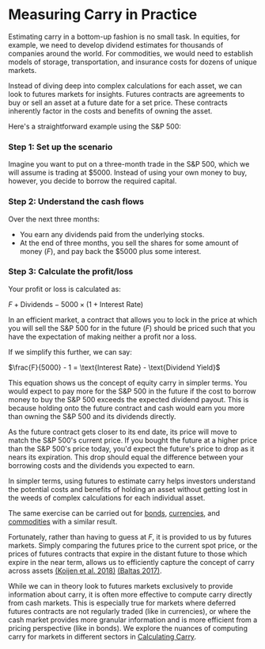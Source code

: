 
# Measuring Carry in Practice

Estimating carry in a bottom-up fashion is no small task. In equities, for example, we need to develop dividend estimates for thousands of companies around the world. For commodities, we would need to establish models of storage, transportation, and insurance costs for dozens of unique markets.

Instead of diving deep into complex calculations for each asset, we can look to futures markets for insights. Futures contracts are agreements to buy or sell an asset at a future date for a set price. These contracts inherently factor in the costs and benefits of owning the asset.

Here's a straightforward example using the S&P 500:

<Steps>

### Step 1: Set up the scenario

Imagine you want to put on a three-month trade in the S&P 500, which we will assume is trading at $5000. Instead of using your own money to buy, however, you decide to borrow the required capital.

### Step 2: Understand the cash flows

Over the next three months:
- You earn any dividends paid from the underlying stocks. 
- At the end of three months, you sell the shares for some amount of money ($F$), and pay back the $5000 plus some interest.

### Step 3: Calculate the profit/loss

Your profit or loss is calculated as:

$F + \text{Dividends} - 5000 \times (1 + \text{Interest Rate})$

</Steps>

In an efficient market, a contract that allows you to lock in the price at which you will sell the S&P 500 for in the future ($F$) should be priced such that you have the expectation of making neither a profit nor a loss.

If we simplify this further, we can say:

$\frac{F}{5000} - 1 = \text{Interest Rate} - \text{Dividend Yield}$

This equation shows us the concept of equity carry in simpler terms. You would expect to pay more for the S&P 500 in the future if the cost to borrow money to buy the S&P 500 exceeds the expected dividend payout. This is because holding onto the future contract and cash would earn you more than owning the S&P 500 and its dividends directly.

<Callout type="info">
As the future contract gets closer to its end date, its price will move to match the S&P 500's current price. If you bought the future at a higher price than the S&P 500's price today, you'd expect the future's price to drop as it nears its expiration. This drop should equal the difference between your borrowing costs and the dividends you expected to earn.
</Callout>

In simpler terms, using futures to estimate carry helps investors understand the potential costs and benefits of holding an asset without getting lost in the weeds of complex calculations for each individual asset. 

The same exercise can be carried out for [bonds](/what-is-carry#carry-in-financial-markets), [currencies](/what-is-carry#carry-in-financial-markets), and [commodities](/what-is-carry#carry-in-financial-markets) with a similar result.

Fortunately, rather than having to guess at $F$, it is provided to us by futures markets. Simply comparing the futures price to the current spot price, or the prices of futures contracts that expire in the distant future to those which expire in the near term, allows us to efficiently capture the concept of carry across assets [(Koijen et al. 2018)](/references#ref-koijen2018carry) [(Baltas 2017)](/references#ref-baltas2017optimising).

While we can in theory look to futures markets exclusively to provide information about carry, it is often more effective to compute carry directly from cash markets. This is especially true for markets where deferred futures contracts are not regularly traded (like in currencies), or where the cash market provides more granular information and is more efficient from a pricing perspective (like in bonds). We explore the nuances of computing carry for markets in different sectors in [Calculating Carry](/experimental-design/calculating-carry).